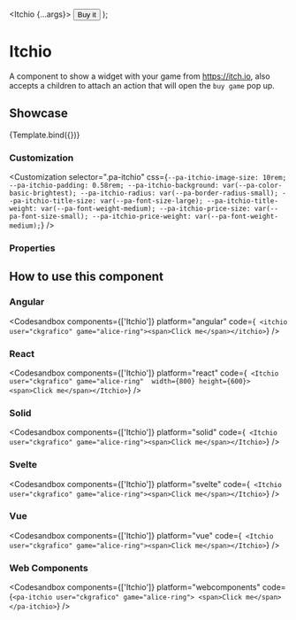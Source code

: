 
<Meta title="Enterprise/Itchio" component={Itchio} />

  <Itchio {...args}>
    <Button variant="tertiary">Buy it</Button>
  </Itchio>
);

# Itchio

A component to show a widget with your game from https://itch.io, also accepts a children to attach an action that will open the `buy game` pop up.

## Showcase

<Canvas>
  <Story name="Default" args={{ user: 'ckgrafico', game: 'alice-ring', width: 800, height: 600, secret: '' }}>
    {Template.bind({})}
  </Story>
</Canvas>

### Customization

<Customization
  selector=".pa-itchio"
  css={`
    --pa-itchio-image-size: 10rem;
    --pa-itchio-padding: 0.58rem;
    --pa-itchio-background: var(--pa-color-basic-brightest);
    --pa-itchio-radius: var(--pa-border-radius-small);
    --pa-itchio-title-size: var(--pa-font-size-large);
    --pa-itchio-title-weight: var(--pa-font-weight-medium);
    --pa-itchio-price-size: var(--pa-font-size-small);
    --pa-itchio-price-weight: var(--pa-font-weight-medium);
  `}
/>

### Properties

<ArgsTable story="Default" of={Itchio} />

## How to use this component

### Angular

<Codesandbox
  components={['Itchio']}
  platform="angular"
  code={`
    <itchio user="ckgrafico" game="alice-ring"><span>Click me</span></itchio>`}
/>

### React

<Codesandbox
  components={['Itchio']}
  platform="react"
  code={`
    <Itchio user="ckgrafico" game="alice-ring"  width={800} height={600}><span>Click me</span></Itchio>`}
/>

### Solid

<Codesandbox
  components={['Itchio']}
  platform="solid"
  code={`
    <Itchio user="ckgrafico" game="alice-ring"><span>Click me</span></Itchio>`}
/>

### Svelte

<Codesandbox
  components={['Itchio']}
  platform="svelte"
  code={`
    <Itchio user="ckgrafico" game="alice-ring"><span>Click me</span></Itchio>`}
/>

### Vue

<Codesandbox
  components={['Itchio']}
  platform="vue"
  code={`
    <Itchio user="ckgrafico" game="alice-ring"><span>Click me</span></Itchio>`}
/>

### Web Components

<Codesandbox
  components={['Itchio']}
  platform="webcomponents"
  code={`<pa-itchio user="ckgrafico" game="alice-ring">
  <span>Click me</span>
</pa-itchio>`}
/>
